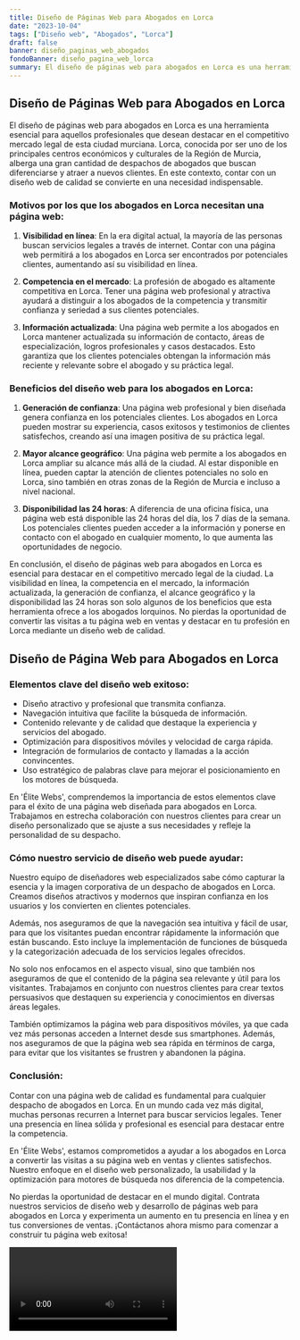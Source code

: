 ```yaml
---
title: Diseño de Páginas Web para Abogados en Lorca
date: "2023-10-04"
tags: ["Diseño web", "Abogados", "Lorca"]
draft: false
banner: diseño_paginas_web_abogados
fondoBanner: diseño_pagina_web_lorca
summary: El diseño de páginas web para abogados en Lorca es una herramienta esencial para aquellos profesionales que desean destacar en el competitivo mercado legal de esta ciudad murciana. Lorca, conocida por ser uno de los principales centros económicos y culturales de la Región de Murcia, alberga una gran cantidad de despachos de abogados que buscan diferenciarse y atraer a nuevos clientes. En este contexto, contar con un diseño web de calidad se convierte en una necesidad indispensable.
---
```



## Diseño de Páginas Web para Abogados en Lorca

El diseño de páginas web para abogados en Lorca es una herramienta esencial para aquellos profesionales que desean destacar en el competitivo mercado legal de esta ciudad murciana. Lorca, conocida por ser uno de los principales centros económicos y culturales de la Región de Murcia, alberga una gran cantidad de despachos de abogados que buscan diferenciarse y atraer a nuevos clientes. En este contexto, contar con un diseño web de calidad se convierte en una necesidad indispensable.

### Motivos por los que los abogados en Lorca necesitan una página web:

1. **Visibilidad en línea**: En la era digital actual, la mayoría de las personas buscan servicios legales a través de internet. Contar con una página web permitirá a los abogados en Lorca ser encontrados por potenciales clientes, aumentando así su visibilidad en línea.

2. **Competencia en el mercado**: La profesión de abogado es altamente competitiva en Lorca. Tener una página web profesional y atractiva ayudará a distinguir a los abogados de la competencia y transmitir confianza y seriedad a sus clientes potenciales.

3. **Información actualizada**: Una página web permite a los abogados en Lorca mantener actualizada su información de contacto, áreas de especialización, logros profesionales y casos destacados. Esto garantiza que los clientes potenciales obtengan la información más reciente y relevante sobre el abogado y su práctica legal.

### Beneficios del diseño web para los abogados en Lorca:

1. **Generación de confianza**: Una página web profesional y bien diseñada genera confianza en los potenciales clientes. Los abogados en Lorca pueden mostrar su experiencia, casos exitosos y testimonios de clientes satisfechos, creando así una imagen positiva de su práctica legal.

2. **Mayor alcance geográfico**: Una página web permite a los abogados en Lorca ampliar su alcance más allá de la ciudad. Al estar disponible en línea, pueden captar la atención de clientes potenciales no solo en Lorca, sino también en otras zonas de la Región de Murcia e incluso a nivel nacional.

3. **Disponibilidad las 24 horas**: A diferencia de una oficina física, una página web está disponible las 24 horas del día, los 7 días de la semana. Los potenciales clientes pueden acceder a la información y ponerse en contacto con el abogado en cualquier momento, lo que aumenta las oportunidades de negocio.

En conclusión, el diseño de páginas web para abogados en Lorca es esencial para destacar en el competitivo mercado legal de la ciudad. La visibilidad en línea, la competencia en el mercado, la información actualizada, la generación de confianza, el alcance geográfico y la disponibilidad las 24 horas son solo algunos de los beneficios que esta herramienta ofrece a los abogados lorquinos. No pierdas la oportunidad de convertir las visitas a tu página web en ventas y destacar en tu profesión en Lorca mediante un diseño web de calidad.

<GifSeo />

<Cta />

## Diseño de Página Web para Abogados en Lorca

### Elementos clave del diseño web exitoso:

- Diseño atractivo y profesional que transmita confianza.
- Navegación intuitiva que facilite la búsqueda de información.
- Contenido relevante y de calidad que destaque la experiencia y servicios del abogado.
- Optimización para dispositivos móviles y velocidad de carga rápida.
- Integración de formularios de contacto y llamadas a la acción convincentes.
- Uso estratégico de palabras clave para mejorar el posicionamiento en los motores de búsqueda.

En 'Élite Webs', comprendemos la importancia de estos elementos clave para el éxito de una página web diseñada para abogados en Lorca. Trabajamos en estrecha colaboración con nuestros clientes para crear un diseño personalizado que se ajuste a sus necesidades y refleje la personalidad de su despacho.

### Cómo nuestro servicio de diseño web puede ayudar:

Nuestro equipo de diseñadores web especializados sabe cómo capturar la esencia y la imagen corporativa de un despacho de abogados en Lorca. Creamos diseños atractivos y modernos que inspiran confianza en los usuarios y los convierten en clientes potenciales.

Además, nos aseguramos de que la navegación sea intuitiva y fácil de usar, para que los visitantes puedan encontrar rápidamente la información que están buscando. Esto incluye la implementación de funciones de búsqueda y la categorización adecuada de los servicios legales ofrecidos.

No solo nos enfocamos en el aspecto visual, sino que también nos aseguramos de que el contenido de la página sea relevante y útil para los visitantes. Trabajamos en conjunto con nuestros clientes para crear textos persuasivos que destaquen su experiencia y conocimientos en diversas áreas legales.

También optimizamos la página web para dispositivos móviles, ya que cada vez más personas acceden a Internet desde sus smartphones. Además, nos aseguramos de que la página web sea rápida en términos de carga, para evitar que los visitantes se frustren y abandonen la página.

### Conclusión:

Contar con una página web de calidad es fundamental para cualquier despacho de abogados en Lorca. En un mundo cada vez más digital, muchas personas recurren a Internet para buscar servicios legales. Tener una presencia en línea sólida y profesional es esencial para destacar entre la competencia.

En 'Élite Webs', estamos comprometidos a ayudar a los abogados en Lorca a convertir las visitas a su página web en ventas y clientes satisfechos. Nuestro enfoque en el diseño web personalizado, la usabilidad y la optimización para motores de búsqueda nos diferencia de la competencia.

No pierdas la oportunidad de destacar en el mundo digital. Contrata nuestros servicios de diseño web y desarrollo de páginas web para abogados en Lorca y experimenta un aumento en tu presencia en línea y en tus conversiones de ventas. ¡Contáctanos ahora mismo para comenzar a construir tu página web exitosa!

<Video />

<CtaBot job="Abogados" city="Lorca" />

<Gmaps query="Lorca+españa+maps" />
